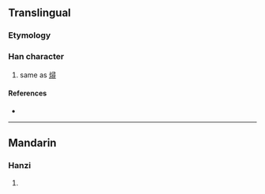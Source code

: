{{character info}}
==Translingual==

===Etymology===
{{Han compound|坴|炎|c1=s|c2=p|t2=hot|ls=psc}}

===Han character===
{{Han char|rn=86|rad=火|as=12|sn=16|four=49189|canj=GGFF|ids=⿰坴炎}}

# same as [[燖]]

====References====
* {{Han ref|kx=0682.100|dkj=19399|dj=1094.080|hdz=32232.040|uh=71C5|ud=29125|bh=EA47|bd=59975}}

----

==Mandarin==

===Hanzi===
{{cmn-hanzi|pin=[[xián]] ([[xian2]])|wg=hsien<sup>2</sup>}}

# {{rfdef|cmn|sort=火12}}